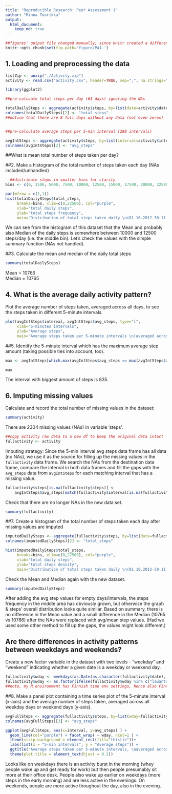```yaml
---
title: "Reproducible Research: Peer Assessment 1"
author: "Minna Toorikka"
output: 
  html_document:
    keep_md: true
---
```


```r
##figures' output file changed manually, since knitr created a different folder structure by default
knitr::opts_chunk$set(fig.path='figure/PA1-')
```

## 1. Loading and preprocessing the data

```r
listZip <- unzip("./Activity.zip")
activity <- read.csv("activity.csv", header=TRUE, sep=",", na.strings="NA")

library(ggplot2)

##pre-calcuate total steps per day (61 days) ignoring the NAs

totalDailySteps <- aggregate(activity$steps, by=list(date=activity$date), FUN=sum)
colnames(totalDailySteps)[2] <- "total_steps"
##notice that there are 8 full days without any data (not even zeros)


##pre-calculate average steps per 5-min interval (288 intervals)

avgIntSteps <- aggregate(activity$steps, by=list(interval=activity$interval), FUN=mean, na.action=na.pass, na.rm=TRUE)         ##na.pass= not to delete NA rows, na.rm= mean() function to ignore them
colnames(avgIntSteps)[2] <- "avg_steps"
```


##What is mean total number of steps taken per day?  


##2. Make a histogram of the total number of steps taken each day (NAs included/unhandled)
```r
  ##distribute steps in smaller bins for clarity
bins <- c(0, 2500, 5000, 7500, 10000, 12500, 15000, 17500, 20000, 22500) 
```


```r
par(mfrow = c(1,1))
hist(totalDailySteps$total_steps, 
     breaks=bins, xlim=c(0,22500), col="purple",
     xlab="total daily steps", 
     ylab="total steps frequency", 
     main="Distribution of total steps taken daily \n(01.10.2012-30.11.2012)")
```

We can see from the histogram of this dataset that the Mean and probably also Median of the daily steps is somewhere between 10000 and 12500 steps/day (i.e. the middle bin). Let's check the values with the simple summary function (NAs not handled).

##3. Calculate the mean and median of the daily total steps

```r
summary(totalDailySteps)
```

Mean = 10766  
Median = 10765


## 4. What is the average daily activity pattern?

Plot the average number of steps taken, averaged across all days, to see the steps taken in different 5-minute intervals.

```r
plot(avgIntSteps$interval, avgIntSteps$avg_steps, type="l", 
     xlab="5-minutes intervals",
     ylab="Average steps",
     main="Average steps taken per 5-minute intervals \n(averaged across all days)")
```

##5. Identify the 5-minute interval which has the maximum average step amount (taking possible ties into account, too).

```r
max <- avgIntSteps[which.max(avgIntSteps$avg_steps == max(avgIntSteps$avg_steps)), ]

max

```

The interval with biggest amount of steps is 835.

## 6. Imputing missing values

Calculate and record the total number of missing values in the dataset:

```r
summary(activity)
```

There are 2304 missing values (NAs) in variable 'steps'.


```r
##copy activity raw data to a new df to keep the original data intact
fullactivity <- activity
```

Imputing strategy:
Since the 5-min interval avg steps data frame has all data (no NAs), we use it as the source for filling up the missing values in the `fullactivity` data frame.
We search the NAs from the destination data frame, compare the interval in both data frames and fill the gaps with the `avg_steps` data from `avgIntSteps` for each matching interval that has a missing value.

```r
fullactivity$steps[is.na(fullactivity$steps)] <- 
    avgIntSteps$avg_steps[match(fullactivity$interval[is.na(fullactivity$steps)],     avgIntSteps$interval)]
```


Check that there are no longer NAs in the new data set.

```r
summary(fullactivity)
```

##7. Create a histogram of the total number of steps taken each day after missing values are imputed

```r
imputedDailySteps <- aggregate(fullactivity$steps, by=list(date=fullactivity$date), FUN=sum)
colnames(imputedDailySteps)[2] <- "total_steps"
```

```r
hist(imputedDailySteps$total_steps, 
     breaks=bins, xlim=c(0,22500), col="purple",
     xlab="total daily steps", 
     ylab="total steps density", 
     main="Distribution of total steps taken daily \n(01.10.2012-30.11.2012)")
```



Check the Mean and Median again with the new dataset.

```r
summary(imputedDailySteps)
```

After adding the avg step values for empty days/intervals, the steps frequency in the middle area has obviously grown, but otherwise the graph & steps' overall distribution looks quite similar. 
Based on summary, there is no difference in the Mean value and a small difference in the Median (10765 vs 10766) after the NAs were replaced with avg/mean step values.   (Had we used some other method to fill up the gaps, the values might look different.)


## Are there differences in activity patterns between weekdays and weekends?

Create a new factor variable in the dataset with two levels - "weekday" and "weekend" indicating whether a given date is a weekday or weekend day.

```r
fullactivity$wday <- weekdays(as.Date(as.character(fullactivity$date), format="%Y-%m-%d"))
fullactivity$wday <- as.factor(ifelse(fullactivity$wday %in% c("lauantai", "Saturday", "sunnuntai", "Sunday"), "weekend", "weekday"))
##note, my R environment has Finnish time env settings, hence also Finnish days
```

##8. Make a panel plot containing a time series plot of the 5-minute interval (x-axis) and the average number of steps taken, averaged across all weekday days or weekend days (y-axis). 

```r
avgFullSteps <- aggregate(fullactivity$steps, by=list(wday=fullactivity$wday, interval=fullactivity$interval), FUN=mean)
colnames(avgFullSteps)[3] <- "avg_steps"
```

```r
ggplot(avgFullSteps, aes(x=interval, y=avg_steps) ) + 
  geom_line(col="purple") + facet_wrap( ~ wday, ncol=1 ) + 
  theme(strip.background = element_rect(fill="thistle"))+
  labs(list(x = "5-min intervals", y = "Average steps")) +
  ggtitle("Average steps taken per 5-minute intervals, \naveraged across weekdays and weekends") +
  theme(plot.title = element_text(hjust = 0.5))
```

Looks like on weekdays there is an activity burst in the morning (whey people wake up and get ready for work) but then people presumably sit more at their office desk. People also wake up earlier on weekdays (more steps in the early morning) and are less active in the evenings. On weekends, people are more active thoughout the day, also in the evening.